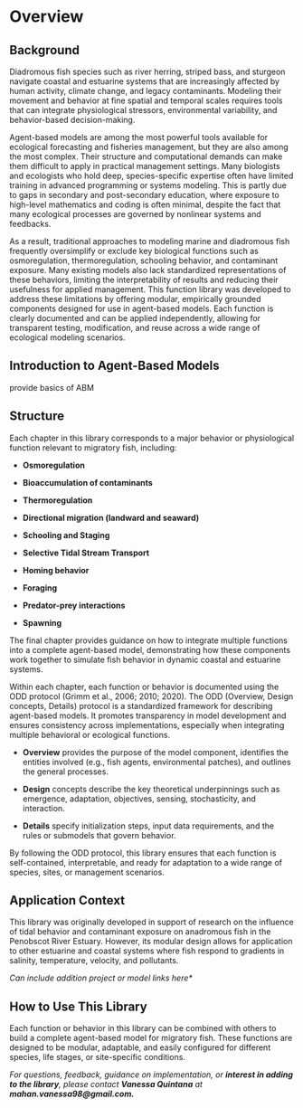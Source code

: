# Overview

## Background

Diadromous fish species such as river herring, striped bass, and sturgeon navigate coastal and estuarine systems that are increasingly affected by human activity, climate change, and legacy contaminants. Modeling their movement and behavior at fine spatial and temporal scales requires tools that can integrate physiological stressors, environmental variability, and behavior-based decision-making.

Agent-based models are among the most powerful tools available for ecological forecasting and fisheries management, but they are also among the most complex. Their structure and computational demands can make them difficult to apply in practical management settings. Many biologists and ecologists who hold deep, species-specific expertise often have limited training in advanced programming or systems modeling. This is partly due to gaps in secondary and post-secondary education, where exposure to high-level mathematics and coding is often minimal, despite the fact that many ecological processes are governed by nonlinear systems and feedbacks.

As a result, traditional approaches to modeling marine and diadromous fish frequently oversimplify or exclude key biological functions such as osmoregulation, thermoregulation, schooling behavior, and contaminant exposure. Many existing models also lack standardized representations of these behaviors, limiting the interpretability of results and reducing their usefulness for applied management. This function library was developed to address these limitations by offering modular, empirically grounded components designed for use in agent-based models. Each function is clearly documented and can be applied independently, allowing for transparent testing, modification, and reuse across a wide range of ecological modeling scenarios.

## Introduction to Agent-Based Models

provide basics of ABM

## Structure

Each chapter in this library corresponds to a major behavior or physiological function relevant to migratory fish, including:

-   **Osmoregulation**

-   **Bioaccumulation of contaminants**

-   **Thermoregulation**

-   **Directional migration (landward and seaward)**

-   **Schooling and Staging**

-   **Selective Tidal Stream Transport**

-   **Homing behavior**

-   **Foraging**

-   **Predator-prey interactions**

-   **Spawning**

The final chapter provides guidance on how to integrate multiple functions into a complete agent-based model, demonstrating how these components work together to simulate fish behavior in dynamic coastal and estuarine systems.

Within each chapter, each function or behavior is documented using the ODD protocol (Grimm et al., 2006; 2010; 2020). The ODD (Overview, Design concepts, Details) protocol is a standardized framework for describing agent-based models. It promotes transparency in model development and ensures consistency across implementations, especially when integrating multiple behavioral or ecological functions.

-   **Overview** provides the purpose of the model component, identifies the entities involved (e.g., fish agents, environmental patches), and outlines the general processes.

-   **Design** concepts describe the key theoretical underpinnings such as emergence, adaptation, objectives, sensing, stochasticity, and interaction.

-   **Details** specify initialization steps, input data requirements, and the rules or submodels that govern behavior.

By following the ODD protocol, this library ensures that each function is self-contained, interpretable, and ready for adaptation to a wide range of species, sites, or management scenarios.

## Application Context

This library was originally developed in support of research on the influence of tidal behavior and contaminant exposure on anadromous fish in the Penobscot River Estuary. However, its modular design allows for application to other estuarine and coastal systems where fish respond to gradients in salinity, temperature, velocity, and pollutants.

*Can include addition project or model links here\**

## How to Use This Library

Each function or behavior in this library can be combined with others to build a complete agent-based model for migratory fish. These functions are designed to be modular, adaptable, and easily configured for different species, life stages, or site-specific conditions.

*For questions, feedback, guidance on implementation, or **interest in adding to the library**, please contact **Vanessa Quintana** at **mahan.vanessa98\@gmail.com.***

